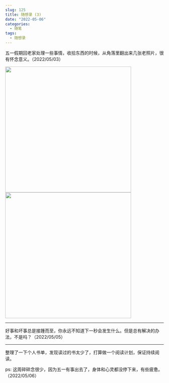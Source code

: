 ```yaml
---
slug: 125
title: 随想录 (3)
date: "2022-05-06"
categories: 
  - 随笔
tags: 
  - 随想录
---
```



五一假期回老家处理一些事情，收拾东西的时候，从角落里翻出来几张老照片，很有怀念意义。（2022/05/03）

<img src="https://imgurl.zburu.com/images/2022/05/06/2a17e3f7b4257687e194a430405357b1.png" style="width:400px;">

<img src="https://imgurl.zburu.com/images/2022/05/06/6cd852d868a370f668a60c8ea2009b19.png" style="width:400px;">


---

好事和坏事总是接踵而至，你永远不知道下一秒会发生什么。但是总有解决的办法，不是吗？（2022/05/05）

---

整理了一下个人书单，发现读过的书太少了，打算做一个阅读计划，保证持续阅读。

ps: 这周碎碎念很少，因为五一有事出去了，身体和心灵都没停下来，有些疲惫。（2022/05/06）